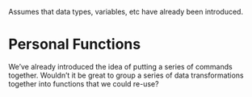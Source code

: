 Assumes that data types, variables, etc have already been introduced.

# Personal Functions

We've already introduced the idea of putting a series of commands together. Wouldn't it be great to group a series of data transformations together into functions that we could re-use?